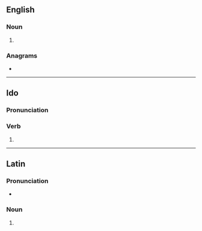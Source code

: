 ==English==

===Noun===
{{head|en|noun form}}

# {{plural of|en|venti}}

===Anagrams===
* {{anagrams|en|a=einstv|invest}}

----

==Ido==

===Pronunciation===
{{io-IPA}}

===Verb===
{{head|io|verb form}}

# {{io-form of|vent}}

----

==Latin==

===Pronunciation===
* {{la-IPA|ventīs}}

===Noun===
{{la-noun-form|ventīs}}

# {{inflection of|la|ventus||dat//abl|p}}